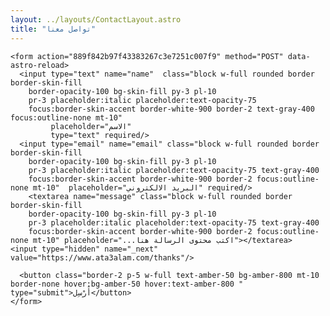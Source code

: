 ```yaml
---
layout: ../layouts/ContactLayout.astro
title: "تواصل معنا"
---
```


    <form action="889f842b97f43383267c3e7251c007f9" method="POST" data-astro-reload>
      <input type="text" name="name"  class="block w-full rounded border border-skin-fill
        border-opacity-100 bg-skin-fill py-3 pl-10
        pr-3 placeholder:italic placeholder:text-opacity-75
        focus:border-skin-accent border-white-900 border-2 text-gray-400 focus:outline-none mt-10"
             placeholder="الاسم"
             type="text" required/>
      <input type="email" name="email" class="block w-full rounded border border-skin-fill
        border-opacity-100 bg-skin-fill py-3 pl-10
        pr-3 placeholder:italic placeholder:text-opacity-75 text-gray-400
        focus:border-skin-accent border-white-900 border-2 focus:outline-none mt-10"  placeholder="البريد الالكتروني" required/>
        <textarea name="message" class="block w-full rounded border border-skin-fill
        border-opacity-100 bg-skin-fill py-3 pl-10
        pr-3 placeholder:italic placeholder:text-opacity-75 text-gray-400
        focus:border-skin-accent border-white-900 border-2 focus:outline-none mt-10" placeholder="...اكتب محتوى الرسالة هنا"></textarea>
    <input type="hidden" name="_next" value="https://www.ata3alam.com/thanks"/>

      <button class="border-2 p-5 w-full text-amber-50 bg-amber-800 mt-10 border-none hover:bg-amber-50 hover:text-amber-800 " type="submit">أَرْسِل</button>
    </form>


